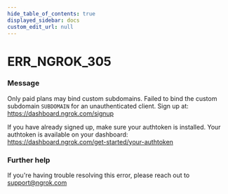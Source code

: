 ```yaml
---
hide_table_of_contents: true
displayed_sidebar: docs
custom_edit_url: null
---
```



# ERR_NGROK_305

### Message
Only paid plans may bind custom subdomains.
Failed to bind the custom subdomain `SUBDOMAIN` for an unauthenticated client.
Sign up at: https://dashboard.ngrok.com/signup

If you have already signed up, make sure your authtoken is installed.
Your authtoken is available on your dashboard: https://dashboard.ngrok.com/get-started/your-authtoken

### Further help
If you're having trouble resolving this error, please reach out to [support@ngrok.com](mailto:support@ngrok.com?subject=Help%20with%20ERR_NGROK_305)


<ErrorDetails error='err_ngrok_305' />

